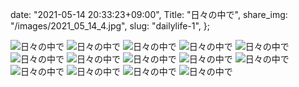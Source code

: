   date: "2021-05-14 20:33:23+09:00",
  Title: "日々の中で",
  share_img: "/images/2021_05_14_4.jpg",
  slug: "dailylife-1",
};

![日々の中で](/images/2021_05_14_1.jpg)
![日々の中で](/images/2021_05_14_2.jpg)
![日々の中で](/images/2021_05_14_3.jpg)
![日々の中で](/images/2021_05_14_4.jpg)
![日々の中で](/images/2021_05_14_5.jpg)
![日々の中で](/images/2021_05_14_6.jpg)
![日々の中で](/images/2021_05_14_7.jpg)
![日々の中で](/images/2021_05_14_8.jpg)
![日々の中で](/images/2021_05_14_9.jpg)
![日々の中で](/images/2021_05_14_10.jpg)
![日々の中で](/images/2021_05_14_11.jpg)
![日々の中で](/images/2021_05_15_1.jpg)
![日々の中で](/images/2021_05_15_2.jpg)
![日々の中で](/images/2021_05_15_3.jpg)
